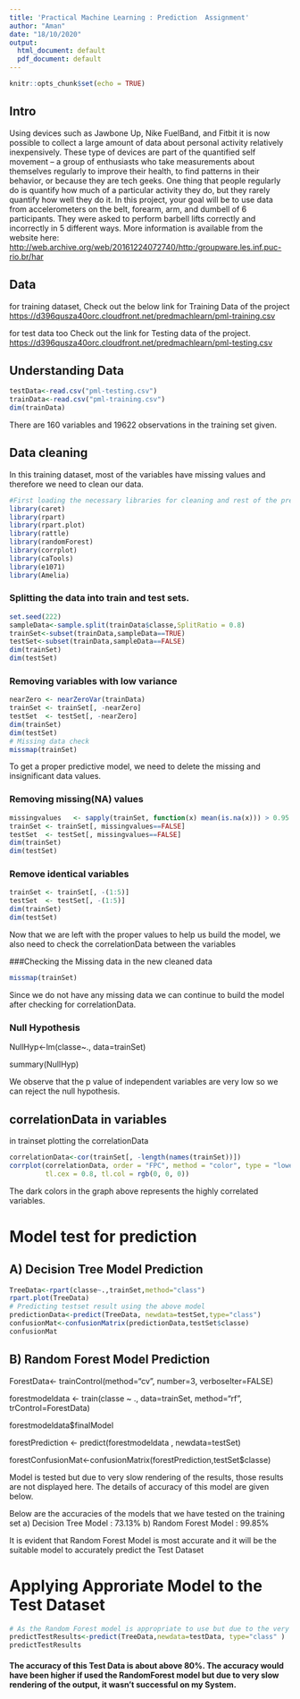 ---
title: 'Practical Machine Learning : Prediction  Assignment'
author: "Aman"
date: "18/10/2020"
output:
  html_document: default
  pdf_document: default
---

```{r setup, include=FALSE}
knitr::opts_chunk$set(echo = TRUE)
```

## Intro

Using devices such as Jawbone Up, Nike FuelBand, and Fitbit it is now possible to collect a large amount of data about personal activity relatively inexpensively. These type of devices are part of the quantified self movement – a group of enthusiasts who take measurements about themselves regularly to improve their health, to find patterns in their behavior, or because they are tech geeks. One thing that people regularly do is quantify how much of a particular activity they do, but they rarely quantify how well they do it. In this project, your goal will be to use data from accelerometers on the belt, forearm, arm, and dumbell of 6 participants. They were asked to perform barbell lifts correctly and incorrectly in 5 different ways. More information is available from the website here: <http://web.archive.org/web/20161224072740/http:/groupware.les.inf.puc-rio.br/har>

## Data

for training dataset, Check out the below link for Training Data of the project
<https://d396qusza40orc.cloudfront.net/predmachlearn/pml-training.csv>

for test data too  Check out the link for Testing data of the project.
<https://d396qusza40orc.cloudfront.net/predmachlearn/pml-testing.csv>

## Understanding Data

```{r}

testData<-read.csv("pml-testing.csv")
trainData<-read.csv("pml-training.csv")
dim(trainData)
```

There are 160 variables and 19622 observations in the training set given.

## Data cleaning

In this training dataset, most of the variables have missing values and therefore we need to clean our data.

```{r, warning=FALSE,message=FALSE}
#First loading the necessary libraries for cleaning and rest of the prediction.
library(caret)
library(rpart)
library(rpart.plot)
library(rattle)
library(randomForest)
library(corrplot)
library(caTools)
library(e1071)
library(Amelia)
```

### Splitting the data into train and test sets.
```{r}
set.seed(222)
sampleData<-sample.split(trainData$classe,SplitRatio = 0.8)
trainSet<-subset(trainData,sampleData==TRUE)
testSet<-subset(trainData,sampleData==FALSE)
dim(trainSet)
dim(testSet)
```


### Removing variables with low variance
```{r}
nearZero <- nearZeroVar(trainData)
trainSet <- trainSet[, -nearZero]
testSet  <- testSet[, -nearZero]
dim(trainSet)
dim(testSet)
# Missing data check
missmap(trainSet)
```


To get a proper predictive model, we need to delete the missing and insignificant data values.

### Removing missing(NA) values
```{r}
missingvalues   <- sapply(trainSet, function(x) mean(is.na(x))) > 0.95
trainSet <- trainSet[, missingvalues==FALSE]
testSet  <- testSet[, missingvalues==FALSE]
dim(trainSet)
dim(testSet)
```

### Remove identical variables 
```{r}
trainSet <- trainSet[, -(1:5)]
testSet  <- testSet[, -(1:5)]
dim(trainSet)
dim(testSet)
```
Now that we are left with the proper values to help us build the model,  we also need to check the correlationData between the variables

###Checking the Missing data in the new cleaned data
```{r}
missmap(trainSet)
```

Since we do not have any missing data we can continue to build the model after checking for correlationData.

### Null Hypothesis

NullHyp<-lm(classe~., data=trainSet)

summary(NullHyp)

We observe that the p value of independent variables are very low so we can reject the null hypothesis.

## correlationData in variables

in trainset plotting the correlationData
```{r }
correlationData<-cor(trainSet[, -length(names(trainSet))])
corrplot(correlationData, order = "FPC", method = "color", type = "lower", 
         tl.cex = 0.8, tl.col = rgb(0, 0, 0))
```
The dark colors in the graph above represents the highly correlated variables. 

# Model test for prediction

## A) Decision Tree Model Prediction
```{r}
TreeData<-rpart(classe~.,trainSet,method="class")
rpart.plot(TreeData)
# Predicting testset result using the above model
predictionData<-predict(TreeData, newdata=testSet,type="class")
confusionMat<-confusionMatrix(predictionData,testSet$classe)
confusionMat
```


## B) Random Forest Model Prediction

ForestData<- trainControl(method="cv", number=3, verboseIter=FALSE)

forestmodeldata <- train(classe ~ ., data=trainSet, method="rf", trControl=ForestData)

forestmodeldata$finalModel

forestPrediction <- predict(forestmodeldata , newdata=testSet)                         

forestConfusionMat<-confusionMatrix(forestPrediction,testSet$classe)

Model is tested but due to very slow rendering of the results, those results are not displayed here. The details of accuracy of this model are given below.

Below are the accuracies of the models that we have tested on the training set
a) Decision Tree Model : 73.13%
b) Random Forest Model : 99.85%

It is evident that Random Forest Model is most accurate and it will be the suitable
model to accurately predict the Test Dataset

# Applying Approriate Model to the Test Dataset
```{r}
# As the Random Forest model is appropriate to use but due to the very sluggish rendering of the results with not so compatible system RAM, I am predicting the results using the Decision Tree Model 
predictTestResults<-predict(TreeData,newdata=testData, type="class" )
predictTestResults
```

#### The accuracy of this Test Data is about above 80%. The accuracy would have been higher if used the RandomForest model but due to very slow rendering of the output, it wasn't successful on my System.
